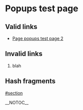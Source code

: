 =Popups test page=

==Valid links==
* [[Page popups test page 2]]

==Invalid links==
# blah

==Hash fragments==

[[#section]]

__NOTOC__
